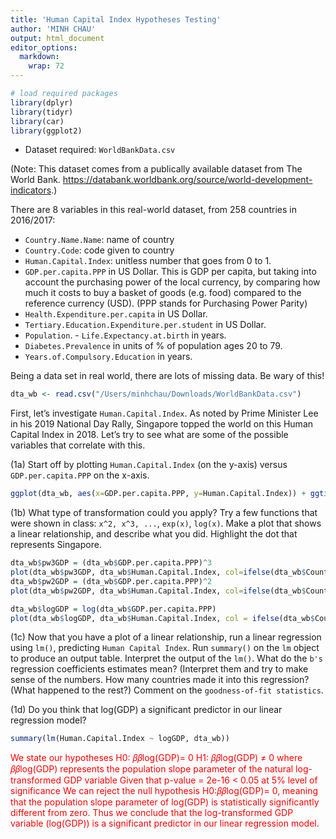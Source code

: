```yaml
---
title: 'Human Capital Index Hypotheses Testing'
author: 'MINH CHAU'
output: html_document
editor_options: 
  markdown: 
    wrap: 72
---
```


```r
# load required packages
library(dplyr)
library(tidyr)
library(car)
library(ggplot2) 
```

-   Dataset required: `WorldBankData.csv`

(Note: This dataset comes from a publically available dataset from The World Bank.
<https://databank.worldbank.org/source/world-development-indicators>.)

There are 8 variables in this real-world dataset, from 258 countries in 2016/2017:

-   `Country.Name.Name`: name of country
-   `Country.Code`: code given to country
-   `Human.Capital.Index`: unitless number that goes from 0 to 1.
-   `GDP.per.capita.PPP` in US Dollar. This is GDP per capita, but taking into account the purchasing power of the local currency, by comparing how much it costs to buy a basket of goods (e.g. food) compared to the reference currency (USD). (PPP stands for Purchasing Power Parity)
-   `Health.Expenditure.per.capita` in US Dollar.
-   `Tertiary.Education.Expenditure.per.student` in US Dollar.
-   `Population`. - `Life.Expectancy.at.birth` in years.
-   `Diabetes.Prevalence` in units of % of population ages 20 to 79.
-   `Years.of.Compulsory.Education` in years.

Being a data set in real world, there are lots of missing data. Be wary of this!

```r
dta_wb <- read.csv("/Users/minhchau/Downloads/WorldBankData.csv")

```

First, let's investigate `Human.Capital.Index`. As noted by Prime Minister Lee in his 2019 National Day Rally, Singapore topped the world on this Human Capital Index in 2018. Let's try to see what are some of
the possible variables that correlate with this.

(1a) Start off by plotting `Human.Capital.Index` (on the y-axis) versus `GDP.per.capita.PPP` on the x-axis.

```r
ggplot(dta_wb, aes(x=GDP.per.capita.PPP, y=Human.Capital.Index)) + ggtitle("Human Capital Index against GDP per capita PPP") + xlab("GDP per capita PPP") +ylab("Human Capital Index") +geom_point()+theme_bw()
```

(1b) What type of transformation could you apply? Try a few functions that were shown in class: `x^2, x^3, ...`, `exp(x)`, `log(x)`. Make a plot that shows a linear relationship, and describe what you did. Highlight the dot that represents Singapore.

```r
dta_wb$pw3GDP = (dta_wb$GDP.per.capita.PPP)^3
plot(dta_wb$pw3GDP, dta_wb$Human.Capital.Index, col=ifelse(dta_wb$Country.Name == "Singapore", 'red', 'black'))
dta_wb$pw2GDP = (dta_wb$GDP.per.capita.PPP)^2
plot(dta_wb$pw2GDP, dta_wb$Human.Capital.Index, col=ifelse(dta_wb$Country.Name == "Singapore", 'red', 'black'))

dta_wb$logGDP = log(dta_wb$GDP.per.capita.PPP)
plot(dta_wb$logGDP, dta_wb$Human.Capital.Index, col = ifelse(dta_wb$Country.Name == "Singapore", 'red', 'black'), main="Human Capital Index against log GDP per capital PPP", xlab = "log(GDP per capital PPP)", ylab = "Human Capital Index")
```


(1c) Now that you have a plot of a linear relationship, run a linear regression using `lm()`, predicting `Human Capital Index`. Run `summary()` on the `lm` object to produce an output table. Interpret the  output of the `lm()`. What do the `b's` regression coefficients estimates mean? (Interpret them and try to make sense of the numbers. How many countries made it into this regression? (What happened to the rest?) Comment on the `goodness-of-fit statistics`.

(1d) Do you think that log(GDP) a significant predictor in our linear regression model?

```r
summary(lm(Human.Capital.Index ~ logGDP, dta_wb))
```

::: {style="color: red"}
 We state our hypotheses
H0: 𝛽𝛽log(GDP)= 0
H1: 𝛽𝛽log(GDP) ≠ 0
where 𝛽𝛽log(GDP) represents the population slope parameter of the natural log- transformed GDP variable
Given that p-value = 2e-16 < 0.05 at 5% level of significance
We can reject the null hypothesis H0:𝛽𝛽log(GDP)= 0, meaning that the population slope parameter of log(GDP) is statistically significantly different from zero.
Thus we conclude that the log-transformed GDP variable (log(GDP)) is a significant predictor in our linear regression model.
:::



